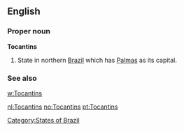 ==English==

===Proper noun===
'''Tocantins'''

# State in northern [[Brazil]] which has [[Palmas]] as its capital.

===See also===
{{anagrams:en/acinnostt}}
[[w:Tocantins]]

[[Category:States of Brazil]]

[[nl:Tocantins]]
[[no:Tocantins]]
[[pt:Tocantins]]
